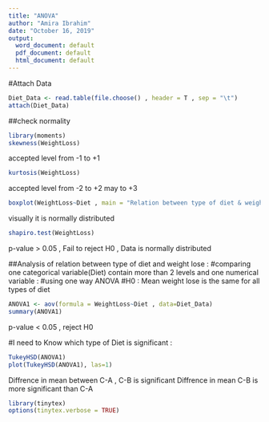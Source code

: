 ---
title: "ANOVA"
author: "Amira Ibrahim"
date: "October 16, 2019"
output:
  word_document: default
  pdf_document: default
  html_document: default
---
#Attach Data 
```{r DietWeightLoss, echo=TRUE}
Diet_Data <- read.table(file.choose() , header = T , sep = "\t")
attach(Diet_Data)
```

##check normality 
```{r , echo=TRUE}
library(moments)
skewness(WeightLoss)
```
accepted level from -1 to +1
```{r , echo=TRUE}
kurtosis(WeightLoss)
```
accepted level from -2 to +2 may to +3
```{r , echo=TRUE}
boxplot(WeightLoss~Diet , main = "Relation between type of diet & weight loss")
```
visually it is normally distributed
```{r , echo=TRUE}
shapiro.test(WeightLoss)
```
p-value > 0.05 , Fail to reject H0 , Data is normally distributed

##Analysis of relation between type of diet and weight lose : 
#comparing one categorical variable(Diet) contain more than 2 levels and one numerical variable :
#using one way ANOVA 
#H0 : Mean weight lose is the same for all types of diet
```{r , echo=TRUE}
ANOVA1 <- aov(formula = WeightLoss~Diet , data=Diet_Data)
summary(ANOVA1)
```
p-value < 0.05 , reject H0

#I need to Know which type of Diet is significant :
```{r , echo=TRUE}
TukeyHSD(ANOVA1)
plot(TukeyHSD(ANOVA1), las=1)
```
Diffrence in mean between C-A , C-B is significant 
Diffrence in mean C-B is more significant than C-A

```{r, include=FALSE}
library(tinytex)
options(tinytex.verbose = TRUE)
```